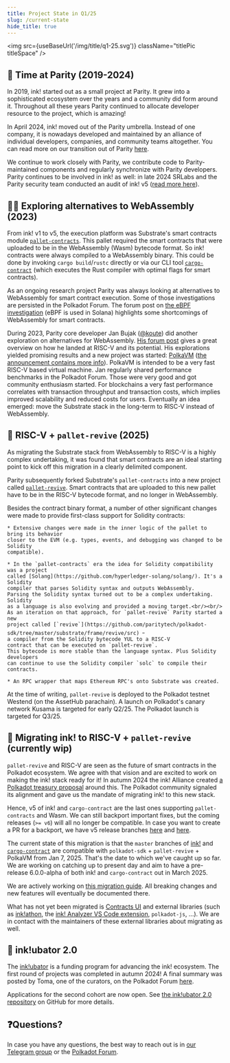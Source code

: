 ```yaml
---
title: Project State in Q1/25
slug: /current-state
hide_title: true
---
```



<img src={useBaseUrl('/img/title/q1-25.svg')} className="titlePic titleSpace" />

## 🤗 Time at Parity (2019-2024)

In 2019, ink! started out as a small project at Parity. It grew into a sophisticated
ecosystem over the years and a community did form around it.
Throughout all these years Parity continued to allocate developer resource to the
project, which is amazing!

In April 2024, ink! moved out of the Parity umbrella. Instead of one company,
it is nowadays developed and maintained by an alliance of individual developers,
companies, and community teams altogether.
You can read more on our transition out of Parity
[here](https://x.com/ink_lang/status/1783877356819783916).

We continue to work closely with Parity, we contribute code to Parity-maintained
components and regularly synchronize with Parity developers. Parity continues to
be involved in ink! as well: in late 2024 SRLabs and the Parity security team
conducted an audit of ink! v5 ([read more here](https://x.com/paritytech/status/1882492494661005760)).

## 🧑‍🔬 Exploring alternatives to WebAssembly (2023)

From ink! v1 to v5, the execution platform was Substrate's smart contracts
module [`pallet-contracts`](https://github.com/paritytech/polkadot-sdk/tree/master/substrate/frame/contracts/).
This pallet required the smart contracts that were uploaded to be in the WebAssembly
(Wasm) bytecode format. So ink! contracts were always compiled to a WebAssembly binary.
This could be done by invoking `cargo build`/`rustc` directly or via our CLI tool
[`cargo-contract`](https://github.com/use-ink/cargo-contract) (which executes the
Rust compiler with optimal flags for smart contracts).

As an ongoing research project Parity was always looking at alternatives to WebAssembly
for smart contract execution. Some of those investigations are
persisted in the Polkadot Forum. The forum post on [the eBPF investigation](https://forum.polkadot.network/t/ebpf-contracts-hackathon/1084)
(eBPF is used in Solana) highlights some shortcomings of WebAssembly for smart contracts.

During 2023, Parity core developer Jan Bujak ([@koute](https://github.com/koute)) did another
exploration on alternatives for WebAssembly. [His forum post](https://forum.polkadot.network/t/exploring-alternatives-to-wasm-for-smart-contracts/2434)
gives a great overview on how he landed at RISC-V and its potential.
His explorations yielded promising results and a new project
was started: [PolkaVM](https://github.com/paritytech/polkavm)
([the announcement contains more info](https://forum.polkadot.network/t/announcing-polkavm-a-new-risc-v-based-vm-for-smart-contracts-and-possibly-more/3811)).
PolkaVM is intended to be a very fast RISC-V based virtual machine. Jan
regularly shared performance benchmarks in the Polkadot Forum. Those were very
good and got community enthusiasm started.
For blockchains a very fast performance correlates with transaction throughput
and transaction costs, which implies improved scalability and reduced costs for users.
Eventually an idea emerged: move the Substrate stack in the long-term to RISC-V
instead of WebAssembly.

## 🤝 RISC-V + `pallet-revive` (2025)

As migrating the Substrate stack from WebAssembly to RISC-V is a highly complex
undertaking, it was found that smart contracts are an ideal starting point
to kick off this migration in a clearly delimited component.

Parity subsequently forked Substrate's `pallet-contracts` into a new project called
[`pallet-revive`](https://github.com/paritytech/polkadot-sdk/tree/master/substrate/frame/revive).
Smart contracts that are uploaded to this new pallet have to be
in the RISC-V bytecode format, and no longer in WebAssembly.

Besides the contract binary format, a number of other significant changes were
made to provide first-class support for Solidity contracts:

    * Extensive changes were made in the inner logic of the pallet to bring its behavior
    closer to the EVM (e.g. types, events, and debugging was changed to be Solidity
    compatible).

    * In the `pallet-contracts` era the idea for Solidity compatibility was a project
    called [Solang](https://github.com/hyperledger-solang/solang/). It's a Solidity
    compiler that parses Solidity syntax and outputs WebAssembly.
    Parsing the Solidity syntax turned out to be a complex undertaking. Solidity
    as a language is also evolving and provided a moving target.<br/><br/>
    As an iteration on that approach, for `pallet-revive` Parity started a new
    project called [`revive`](https://github.com/paritytech/polkadot-sdk/tree/master/substrate/frame/revive/src) ᠆
    a compiler from the Solidity bytecode YUL to a RISC-V
    contract that can be executed on `pallet-revive`.
    This bytecode is more stable than the language syntax. Plus Solidity developers
    can continue to use the Solidity compiler `solc` to compile their contracts.

    * An RPC wrapper that maps Ethereum RPC's onto Substrate was created.

At the time of writing, `pallet-revive` is deployed to the Polkadot testnet Westend
(on the AssetHub parachain).
A launch on Polkadot's canary network Kusama is targeted for early Q2/25.
The Polkadot launch is targeted for Q3/25.

## 🙌 Migrating ink! to RISC-V + `pallet-revive` (currently wip)

`pallet-revive` and RISC-V are seen as the future of smart contracts in the Polkadot
ecosystem. We agree with that vision and are excited to work on making the ink! stack
ready for it!
In autumn 2024 the ink! Alliance created [a Polkadot treasury proposal](https://forum.polkadot.network/t/treasury-ink-alliance-for-a-more-successful-plaza/9692)
around this.
The Polkadot community signaled its alignment and gave us the mandate of
migrating ink! to this new stack.

Hence, v5 of ink! and `cargo-contract` are the last ones supporting `pallet-contracts`
and Wasm. We can still backport important fixes, but the coming releases (`>= v6`) will
all no longer be compatible. In case you want to create a PR for a backport, we have
v5 release branches [here](https://github.com/use-ink/ink/tree/v5.x) and [here](https://github.com/use-ink/cargo-contract/tree/v5.x.x).

The current state of this migration is that the `master` branches of
[ink!](https://github.com/use-ink/ink) and [`cargo-contract`](https://github.com/use-ink/cargo-contract)
are compatible with `polkadot-sdk` + `pallet-revive` + PolkaVM from Jan 7, 2025.
That's the date to which we've caught up so far. We are working on catching up
to present day and aim to have a pre-release 6.0.0-alpha of both ink! and
`cargo-contract` out in March 2025.

We are actively working on [this migration guide](/docs/v6/faq/migrating-from-ink-5-to-6).
All breaking changes and new features will eventually be documented there.

What has not yet been migrated is [Contracts UI](https://github.com/use-ink/contracts-ui)
and external libraries (such as [ink!athon](https://inkathon.xyz/), the
[ink! Analyzer VS Code extension](https://marketplace.visualstudio.com/items?itemName=ink-analyzer.ink-analyzer),
`polkadot-js`, …).
We are in contact with the maintainers of these external libraries about migrating as well.

## 💸 ink!ubator 2.0

The [ink!ubator](/inkubator) is a funding program for advancing the ink! ecosystem.
The first round of projects was completed in autumn 2024! A final summary was posted
by Toma, one of the curators, on the Polkadot Forum [here](https://forum.polkadot.network/t/final-report-of-ink-ubator/10120).

Applications for the second cohort are now open.
See [the ink!ubator 2.0 repository](https://github.com/use-inkubator/Ecosystem-Grants)
on GitHub for more details.

## ❓Questions?

In case you have any questions, the best way to reach out is in
[our Telegram group](https://t.me/inkathon) or the
[Polkadot Forum](https://forum.polkadot.network/).


